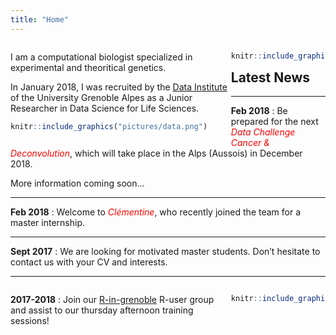 ```yaml
---
title: "Home"
---
```


<style>
.column-left{
  float: left;
  width: 70%;
  text-align: left;
}
.column-right{
  float: right;
  width: 30%;
  text-align: right;
}
</style>



<div class="column-left">
I am a computational biologist specialized in experimental and theoritical genetics. 

In January 2018, I was recruited by the [Data Institute](https://data-institute.univ-grenoble-alpes.fr/) of the University Grenoble Alpes as a Junior Researcher in Data Science for Life Sciences.


```r
knitr::include_graphics("pictures/data.png")
```
</div>

<div class="column-right">
```r
knitr::include_graphics("pictures/mag_cv.png")
``` 
</div>


 


## Latest News

***

**Feb 2018** : Be prepared for the next *<span style="color:red">Data Challenge Cancer & Deconvolution</span>*, which will take place in the Alps (Aussois) in December 2018. 

More information coming soon... 


***

**Feb 2018** : Welcome to *<span style="color:red">Clémentine</span>*, who recently joined the team for a master internship. 

***

**Sept 2017** : We are looking for motivated master students. Don't hesitate to contact us with your CV and interests. 

***

<div class="column-left">
**2017-2018** : Join our [R-in-grenoble](https://r-in-grenoble.github.io/index.html) R-user group and assist to our thursday afternoon training sessions!
</div>

<div class="column-right">
```r
knitr::include_graphics("pictures/LOGO-R-in-grenoble_couleur.png")
``` 
</div>



